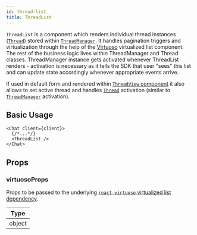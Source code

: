```yaml
---
id: thread-list
title: ThreadList
---
```


`ThreadList` is a component which renders individual thread instances ([`Thread`](https://github.com/GetStream/stream-chat-js/blob/master/src/thread.ts)) stored within [`ThreadManager`](https://github.com/GetStream/stream-chat-js/blob/master/src/thread_manager.ts). It handles pagination triggers and virtualization through the help of the [Virtuoso](https://virtuoso.dev) virtualized list component. The rest of the business logic lives within ThreadManager and Thread classes. ThreadManager instance gets activated whenever ThreadList renders - activation is necessary as it tells the SDK that user "sees" this list and can update state accordingly whenever appropriate events arrive.

If used in default form and rendered within [`ThreadView` component](../utility-components/chat-view.mdx) it also allows to set active thread and handles [`Thread`](https://github.com/GetStream/stream-chat-js/blob/master/src/thread.ts) activation (similar to [`ThreadManager`](https://github.com/GetStream/stream-chat-js/blob/master/src/thread_manager.ts) activation).

## Basic Usage

```tsx
<Chat client={client}>
  {/*...*/}
  <ThreadList />
</Chat>
```

## Props

### virtuosoProps

Props to be passed to the underlying [`react-virtuoso` virtualized list dependency](https://virtuoso.dev/virtuoso-api/interfaces/VirtuosoProps).

| Type   |
| ------ |
| object |
